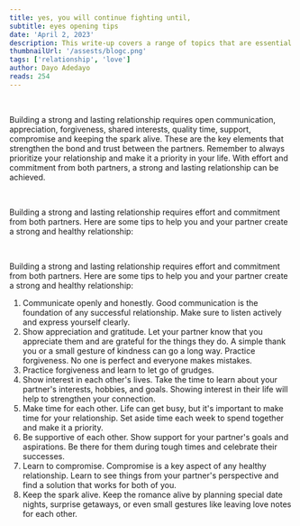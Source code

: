 ```yaml
---
title: yes, you will continue fighting until,
subtitle: eyes opening tips
date: 'April 2, 2023'
description: This write-up covers a range of topics that are essential for any couple looking to build a strong and lasting relationship. It provides tips and strategies on how to navigate the challenges of a relationship, such as communication breakdowns, trust issues, and conflicts....
thumbnailUrl: '/assests/blogc.png'
tags: ['relationship', 'love']
author: Dayo Adedayo
reads: 254
---
```


<br/>

Building a strong and lasting relationship requires open communication, appreciation, forgiveness, shared interests, quality time, support, compromise and keeping the spark alive. These are the key elements that strengthen the bond and trust between the partners. Remember to always prioritize your relationship and make it a priority in your life. With effort and commitment from both partners, a strong and lasting relationship can be achieved.


<br/>

Building a strong and lasting relationship requires effort and commitment from both partners. Here are some tips to help you and your partner create a strong and healthy relationship:


<br/>

Building a strong and lasting relationship requires effort and commitment from both partners. Here are some tips to help you and your partner create a strong and healthy relationship:
1. Communicate openly and honestly. Good communication is the foundation of any successful relationship. Make sure to listen actively and express yourself clearly.
2. Show appreciation and gratitude. Let your partner know that you appreciate them and are grateful for the things they do. A simple thank you or a small gesture of kindness can go a long way.
Practice forgiveness. No one is perfect and everyone makes mistakes. 
3. Practice forgiveness and learn to let go of grudges.
4. Show interest in each other's lives. Take the time to learn about your partner's interests, hobbies, and goals. Showing interest in their life will help to strengthen your connection.
5. Make time for each other. Life can get busy, but it's important to make time for your relationship. Set aside time each week to spend together and make it a priority.
6. Be supportive of each other. Show support for your partner's goals and aspirations. Be there for them during tough times and celebrate their successes.
7. Learn to compromise. Compromise is a key aspect of any healthy relationship. Learn to see things from your partner's perspective and find a solution that works for both of you.
8. Keep the spark alive. Keep the romance alive by planning special date nights, surprise getaways, or even small gestures like leaving love notes for each other.


